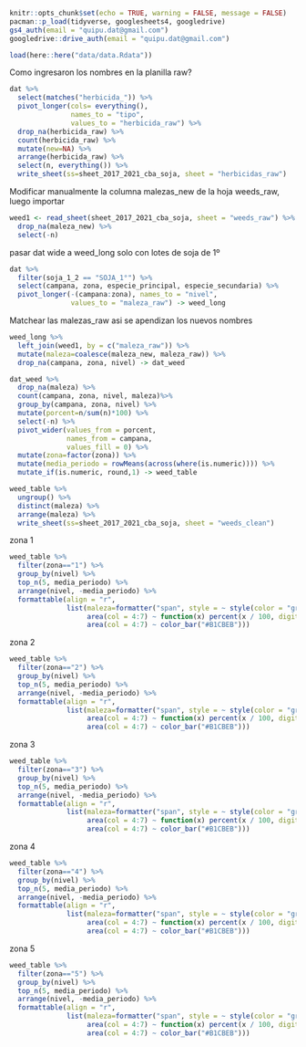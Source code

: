 
```r
knitr::opts_chunk$set(echo = TRUE, warning = FALSE, message = FALSE)
pacman::p_load(tidyverse, googlesheets4, googledrive)
gs4_auth(email = "quipu.dat@gmail.com")
googledrive::drive_auth(email = "quipu.dat@gmail.com")
```

```r
load(here::here("data/data.Rdata"))
```

Como ingresaron los nombres en la planilla raw?

```r
dat %>%
  select(matches("herbicida_")) %>%
  pivot_longer(cols= everything(),
               names_to = "tipo",
               values_to = "herbicida_raw") %>%
  drop_na(herbicida_raw) %>%
  count(herbicida_raw) %>%
  mutate(new=NA) %>%
  arrange(herbicida_raw) %>%
  select(n, everything()) %>%
  write_sheet(ss=sheet_2017_2021_cba_soja, sheet = "herbicidas_raw")
```

Modificar manualmente la columna malezas_new de la hoja weeds_raw, luego importar

```r
weed1 <- read_sheet(sheet_2017_2021_cba_soja, sheet = "weeds_raw") %>% 
  drop_na(maleza_new) %>% 
  select(-n)
```

pasar dat wide a weed_long solo con lotes de soja de 1º  

```r
dat %>% 
  filter(soja_1_2 == "SOJA_1°") %>%  
  select(campana, zona, especie_principal, especie_secundaria) %>% 
  pivot_longer(-(campana:zona), names_to = "nivel", 
               values_to = "maleza_raw") -> weed_long
```

Matchear las malezas_raw asi se apendizan los nuevos nombres

```r
weed_long %>% 
  left_join(weed1, by = c("maleza_raw")) %>% 
  mutate(maleza=coalesce(maleza_new, maleza_raw)) %>% 
  drop_na(campana, zona, nivel) -> dat_weed
```

```r
dat_weed %>% 
  drop_na(maleza) %>% 
  count(campana, zona, nivel, maleza)%>% 
  group_by(campana, zona, nivel) %>% 
  mutate(porcent=n/sum(n)*100) %>%  
  select(-n) %>% 
  pivot_wider(values_from = porcent, 
              names_from = campana,
              values_fill = 0) %>% 
  mutate(zona=factor(zona)) %>% 
  mutate(media_periodo = rowMeans(across(where(is.numeric)))) %>% 
  mutate_if(is.numeric, round,1) -> weed_table
```

```r
weed_table %>% 
  ungroup() %>% 
  distinct(maleza) %>% 
  arrange(maleza) %>% 
  write_sheet(ss=sheet_2017_2021_cba_soja, sheet = "weeds_clean")
```

zona 1

```r
weed_table %>% 
  filter(zona=="1") %>% 
  group_by(nivel) %>%
  top_n(5, media_periodo) %>% 
  arrange(nivel, -media_periodo) %>% 
  formattable(align = "r",
              list(maleza=formatter("span", style = ~ style(color = "grey",font.weight = "bold")),
                   area(col = 4:7) ~ function(x) percent(x / 100, digits = 1),
                   area(col = 4:7) ~ color_bar("#B1CBEB")))
```

zona 2

```r
weed_table %>% 
  filter(zona=="2") %>% 
  group_by(nivel) %>%
  top_n(5, media_periodo) %>% 
  arrange(nivel, -media_periodo) %>% 
  formattable(align = "r",
              list(maleza=formatter("span", style = ~ style(color = "grey",font.weight = "bold")),
                   area(col = 4:7) ~ function(x) percent(x / 100, digits = 1),
                   area(col = 4:7) ~ color_bar("#B1CBEB")))
```

zona 3

```r
weed_table %>% 
  filter(zona=="3") %>% 
  group_by(nivel) %>%
  top_n(5, media_periodo) %>% 
  arrange(nivel, -media_periodo) %>% 
  formattable(align = "r",
              list(maleza=formatter("span", style = ~ style(color = "grey",font.weight = "bold")),
                   area(col = 4:7) ~ function(x) percent(x / 100, digits = 1),
                   area(col = 4:7) ~ color_bar("#B1CBEB")))
```

zona 4

```r
weed_table %>% 
  filter(zona=="4") %>% 
  group_by(nivel) %>%
  top_n(5, media_periodo) %>% 
  arrange(nivel, -media_periodo) %>% 
  formattable(align = "r",
              list(maleza=formatter("span", style = ~ style(color = "grey",font.weight = "bold")),
                   area(col = 4:7) ~ function(x) percent(x / 100, digits = 1),
                   area(col = 4:7) ~ color_bar("#B1CBEB")))
```

zona 5

```r
weed_table %>% 
  filter(zona=="5") %>% 
  group_by(nivel) %>%
  top_n(5, media_periodo) %>% 
  arrange(nivel, -media_periodo) %>% 
  formattable(align = "r",
              list(maleza=formatter("span", style = ~ style(color = "grey",font.weight = "bold")),
                   area(col = 4:7) ~ function(x) percent(x / 100, digits = 1),
                   area(col = 4:7) ~ color_bar("#B1CBEB")))
```
